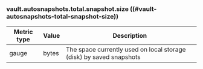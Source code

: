 ### vault.autosnapshots.total.snapshot.size ((#vault-autosnapshots-total-snapshot-size))

Metric type | Value | Description
----------- | ----- | -----------
gauge       | bytes | The space currently used on local storage (disk) by saved snapshots

